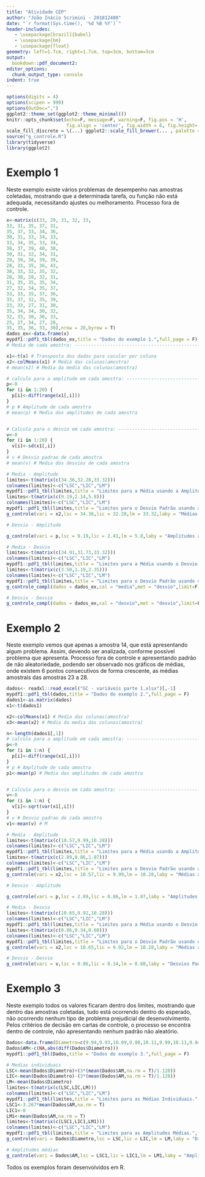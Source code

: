 ```yaml
---
title: "Atividade CEP"
author: "João Inácio Scrimini - 201812400"
date: "`r format(Sys.time(), '%d %B %Y')`"
header-includes:
   - \usepackage[brazil]{babel}
   - \usepackage{bm}
   - \usepackage{float}
geometry: left=1.7cm, right=1.7cm, top=3cm, bottom=3cm
output:
  bookdown::pdf_document2:
editor_options:
  chunk_output_type: console
indent: true
---
```




```r
options(digits = 4)  
options(scipen = 999)
options(OutDec=",")
ggplot2::theme_set(ggplot2::theme_minimal()) 
knitr::opts_chunk$set(echo=F, message=F, warning=F, fig.pos = 'H', 
                      fig.align = 'center', fig.width = 6, fig.height= 3.5)
scale_fill_discrete = \(...) ggplot2::scale_fill_brewer(... , palette = "Set2") 
source("g_controle.R")
library(tidyverse)
library(ggplot2)
```



# Exemplo 1

Neste exemplo existe vários problemas de desempenho nas amostras coletadas, mostrando que a determinada tarefa, ou função não está adequada, necessitando ajustes ou melhoramento. Processo fora de controle.
```r
x<-matrix(c(33, 29, 31, 32, 33,
33, 31, 35, 37, 31,
35, 37, 33, 34, 36,
30, 31, 33, 34, 33,
33, 34, 35, 33, 34,
38, 37, 39, 40, 38,
30, 31, 32, 34, 31,
29, 39, 38, 39, 39,
28, 33, 35, 36, 43,
38, 33, 32, 35, 32,
28, 30, 28, 32, 31,
31, 35, 35, 35, 34,
27, 32, 34, 35, 37,
33, 33, 35, 37, 36,
35, 37, 32, 35, 39,
33, 33, 27, 31, 30,
35, 34, 34, 30, 32,
32, 33, 30, 30, 33,
25, 27, 34, 27, 28,
35, 35, 36, 33, 30),nrow = 20,byrow = T)
dados_ex<-data.frame(x)
mypdf1::pdf1_tbl(dados_ex,title = "Dados do exemplo 1.",full_page = F)
# Media de cada amostra: -------------------------------------------------------

x1<-t(x) # Transposta dos dados para cacular por coluna
x2<-colMeans(x1) # Media das colunas(amostra)
# mean(x2) # Media da media das colunas(amostra)

# calculo para a amplitude em cada amostra: ------------------------------------
p<-0
for (i in 1:20) {
  p[i]<-diff(range(x1[,i]))  
}
# p # Amplitude de cada amostra
# mean(p) # Media das amplitudes de cada amostra


# Calculo para o desvio em cada amostra: ---------------------------------------
v<-0
for (i in 1:20) {
  v[i]<-sd(x1[,i])
}
# v # Desvio padrao de cada amostra
# mean(v) # Media dos desvios de cada amostra

```

```r
# Media - Amplitude
limites<-t(matrix(c(34.36,32.28,33.32)))
colnames(limites)<-c("LSC","LIC","LM")
mypdf1::pdf1_tbl(limites,title = "Limites para a Média usando a Amplitude.",full_page = F)
limites<-t(matrix(c(9.19,2.14,5.8)))
colnames(limites)<-c("LSC","LIC","LM")
mypdf1::pdf1_tbl(limites,title = "Limites para o Desvio Padrão usando a Amplitude.",full_page = F)
g_controle(vari = x2,lsc = 34.36,lic = 32.28,lm = 33.32,laby = "Médias amostrais")
```

```r
# Desvio - Amplitude

g_controle(vari = p,lsc = 9.19,lic = 2.41,lm = 5.8,laby = "Amplitudes amostrais")
```

```r
# Media - Desvio
limites<-t(matrix(c(34.91,31.73,33.32)))
colnames(limites)<-c("LSC","LIC","LM")
mypdf1::pdf1_tbl(limites,title = "Limites para a Média usando o Desvio Padrão.",full_page = F)
limites<-t(matrix(c(3.50,1.19,2.35)))
colnames(limites)<-c("LSC","LIC","LM")
mypdf1::pdf1_tbl(limites,title = "Limites para o Desvio Padrão usando o Desvio Padrão.",full_page = F)
g_controle_compl(dados = dados_ex,cal = "media",met = "desvio",limit=F,laby = "Médias amostrais")
```

```r

# Desvio - Desvio
g_controle_compl(dados = dados_ex,cal = "desvio",met = "desvio",limit=F,laby = "Desvios Padrão amostrais")
```


# Exemplo 2

Neste exemplo vemos que apenas a amostra 14, que está apresentando algum problema. Assim, devendo ser analizada, conforme possível problema que apresenta. Processo fora de controle e apresentando padrão de não aleatoriedade, podendo ser observado nos gráficos de médias, onde existem 6 pontos consecutivos de forma crescente, as médias amostrais das amostras 23 a 28.  
```r
dados<- readxl::read_excel("GC - variáveis parte 1.xlsx")[,-1]
mypdf1::pdf1_tbl(dados,title = "Dados do exemplo 2.",full_page = F)
dados1<-as.matrix(dados)
x1<-t(dados1)

x2<-colMeans(x1) # Media das colunas(amostra)
x3<-mean(x2) # Media da media das colunas(amostra)

n<-length(dados1[,1])
# calculo para a amplitude em cada amostra: ------------------------------------
p<-0
for (i in 1:n) {
  p[i]<-diff(range(x1[,i]))  
}
# p # Amplitude de cada amostra
p1<-mean(p) # Media das amplitudes de cada amostra


# Calculo para o desvio em cada amostra: ---------------------------------------
v<-0
for (i in 1:n) {
  v[i]<-sqrt(var(x1[,i]))
}
# v # Desvio padrao de cada amostra
v1<-mean(v) # M
```



```r
# Media - Amplitude
limites<-t(matrix(c(10.57,9.99,10.28)))
colnames(limites)<-c("LSC","LIC","LM")
mypdf1::pdf1_tbl(limites,title = "Limites para a Média usando a Amplitude.",full_page = F)
limites<-t(matrix(c(2.89,0.86,1.87)))
colnames(limites)<-c("LSC","LIC","LM")
mypdf1::pdf1_tbl(limites,title = "Limites para o Desvio Padrão usando a Amplitude.",full_page = F)
g_controle(vari = x2,lsc = 10.57,lic = 9.99,lm = 10.28,laby = "Médias amostrais")
```

```r
# Desvio - Amplitude

g_controle(vari = p,lsc = 2.89,lic = 0.86,lm = 1.87,laby = "Amplitudes amostrais")
```

```r
# Media - Desvio
limites<-t(matrix(c(10.65,9.92,10.28)))
colnames(limites)<-c("LSC","LIC","LM")
mypdf1::pdf1_tbl(limites,title = "Limites para a Média usando o Desvio Padrão.",full_page = F)
limites<-t(matrix(c(0.86,0.34,0.60)))
colnames(limites)<-c("LSC","LIC","LM")
mypdf1::pdf1_tbl(limites,title = "Limites para o Desvio Padrão usando o Desvio Padrão.",full_page = F)
g_controle(vari = x2,lsc = 10.65,lic = 9.92,lm = 10.28,laby = "Médias amostrais")
```

```r

# Desvio - Desvio
g_controle(vari = v,lsc = 0.86,lic = 0.34,lm = 0.60,laby = "Desvios Padrão amostrais")
```


# Exemplo 3


Neste exemplo todos os valores ficaram dentro dos limites, mostrando que dentro das amostras coletadas, tudo está ocorrendo dentro do esperado, não ocorrendo nenhum tipo de problema prejudicial de desenvolvimento. Pelos critérios de decisão em cartas de controle, o processo se encontra dentro de controle, não apresentando nenhum padrão não aleatório.
```r
Dados<-data.frame(Diametro=c(9.94,9.93,10.09,9.98,10.11,9.99,10.11,9.84,9.82,10.38,9.99,10.41,10.36,9.99,10.12,9.81,9.73,10.14,9.96,10.06,10.11,9.95,9.92,10.09,9.85))
Dados$AM<-c(NA,abs(diff(Dados$Diametro)))
mypdf1::pdf1_tbl(Dados,title = "Dados do exemplo 3.",full_page = F)

```


```r
# Medias individuais
LSC<-mean(Dados$Diametro)+(3*(mean(Dados$AM,na.rm = T)/1.128))
LIC<-mean(Dados$Diametro)-(3*(mean(Dados$AM,na.rm = T)/1.128))
LM<-mean(Dados$Diametro)
limites<-t(matrix(c(LSC,LIC,LM)))
colnames(limites)<-c("LSC","LIC","LM")
mypdf1::pdf1_tbl(limites,title = "Limites para as Médias Individuais.",full_page = F)
LSC1<-3.267*mean(Dados$AM,na.rm = T)
LIC1<-0
LM1<-mean(Dados$AM,na.rm = T)
limites<-t(matrix(c(LSC1,LIC1,LM1)))
colnames(limites)<-c("LSC","LIC","LM")
mypdf1::pdf1_tbl(limites,title = "Limites para as Amplitudes Médias.",full_page = F)
g_controle(vari = Dados$Diametro,lsc = LSC,lic = LIC,lm = LM,laby = "Diametros médios")
```


```r
# Amplitudes médias
g_controle(vari = Dados$AM,lsc = LSC1,lic = LIC1,lm = LM1,laby = "Amplitudes médias")
```

Todos os exemplos foram desenvolvidos em \textit{software} R.






